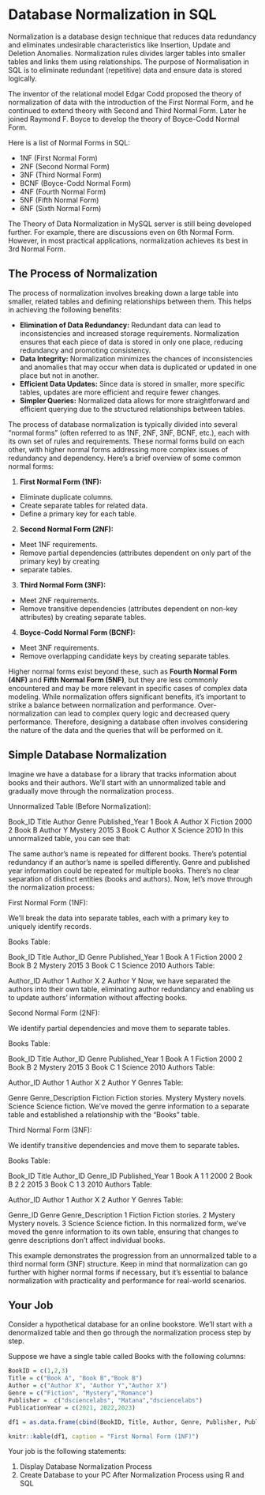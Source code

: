 # Database Normalization in SQL

Normalization is a database design technique that reduces data redundancy and eliminates undesirable characteristics like Insertion, Update and Deletion Anomalies. Normalization rules divides larger tables into smaller tables and links them using relationships. The purpose of Normalisation in SQL is to eliminate redundant (repetitive) data and ensure data is stored logically.

The inventor of the relational model Edgar Codd proposed the theory of normalization of data with the introduction of the First Normal Form, and he continued to extend theory with Second and Third Normal Form. Later he joined Raymond F. Boyce to develop the theory of Boyce-Codd Normal Form.

Here is a list of Normal Forms in SQL:

* 1NF (First Normal Form)
* 2NF (Second Normal Form)
* 3NF (Third Normal Form)
* BCNF (Boyce-Codd Normal Form)
* 4NF (Fourth Normal Form)
* 5NF (Fifth Normal Form)
* 6NF (Sixth Normal Form)

The Theory of Data Normalization in MySQL server is still being developed further. For example, there are discussions even on 6th Normal Form. However, in most practical applications, normalization achieves its best in 3rd Normal Form.


## The Process of Normalization

The process of normalization involves breaking down a large table into smaller, related tables and defining relationships between them. This helps in achieving the following benefits:

* **Elimination of Data Redundancy:** Redundant data can lead to inconsistencies and increased storage requirements. Normalization ensures that each piece of data is stored in only one place, reducing redundancy and promoting consistency.
* **Data Integrity:** Normalization minimizes the chances of inconsistencies and anomalies that may occur when data is duplicated or updated in one place but not in another.
* **Efficient Data Updates:** Since data is stored in smaller, more specific tables, updates are more efficient and require fewer changes.
* **Simpler Queries:** Normalized data allows for more straightforward and efficient querying due to the structured relationships between tables.

The process of database normalization is typically divided into several "normal forms" (often referred to as 1NF, 2NF, 3NF, BCNF, etc.), each with its own set of rules and requirements. These normal forms build on each other, with higher normal forms addressing more complex issues of redundancy and dependency. Here's a brief overview of some common normal forms:

1. **First Normal Form (1NF):**
  * Eliminate duplicate columns.
  * Create separate tables for related data.
  * Define a primary key for each table.
2. **Second Normal Form (2NF):**
  * Meet 1NF requirements.
  * Remove partial dependencies (attributes dependent on only part of the primary key) by creating
  * separate tables.
3. **Third Normal Form (3NF):**
  * Meet 2NF requirements.
  * Remove transitive dependencies (attributes dependent on non-key attributes) by creating separate tables.
4. **Boyce-Codd Normal Form (BCNF):**
  * Meet 3NF requirements.
  * Remove overlapping candidate keys by creating separate tables.

Higher normal forms exist beyond these, such as **Fourth Normal Form (4NF)** and **Fifth Normal Form (5NF)**, but they are less commonly encountered and may be more relevant in specific cases of complex data modeling. While normalization offers significant benefits, it's important to strike a balance between normalization and performance. Over-normalization can lead to complex query logic and decreased query performance. Therefore, designing a database often involves considering the nature of the data and the queries that will be performed on it.

## Simple Database Normalization

Imagine we have a database for a library that tracks information about books and their authors. We'll start with an unnormalized table and gradually move through the normalization process.

Unnormalized Table (Before Normalization):

Book_ID	Title	Author	Genre	Published_Year
1	Book A	Author X	Fiction	2000
2	Book B	Author Y	Mystery	2015
3	Book C	Author X	Science	2010
In this unnormalized table, you can see that:

The same author's name is repeated for different books.
There's potential redundancy if an author's name is spelled differently.
Genre and published year information could be repeated for multiple books.
There's no clear separation of distinct entities (books and authors).
Now, let's move through the normalization process:

First Normal Form (1NF):

We'll break the data into separate tables, each with a primary key to uniquely identify records.

Books Table:

Book_ID	Title	Author_ID	Genre	Published_Year
1	Book A	1	Fiction	2000
2	Book B	2	Mystery	2015
3	Book C	1	Science	2010
Authors Table:

Author_ID	Author
1	Author X
2	Author Y
Now, we have separated the authors into their own table, eliminating author redundancy and enabling us to update authors' information without affecting books.

Second Normal Form (2NF):

We identify partial dependencies and move them to separate tables.

Books Table:

Book_ID	Title	Author_ID	Genre	Published_Year
1	Book A	1	Fiction	2000
2	Book B	2	Mystery	2015
3	Book C	1	Science	2010
Authors Table:

Author_ID	Author
1	Author X
2	Author Y
Genres Table:

Genre	Genre_Description
Fiction	Fiction stories.
Mystery	Mystery novels.
Science	Science fiction.
We've moved the genre information to a separate table and established a relationship with the "Books" table.

Third Normal Form (3NF):

We identify transitive dependencies and move them to separate tables.

Books Table:

Book_ID	Title	Author_ID	Genre_ID	Published_Year
1	Book A	1	1	2000
2	Book B	2	2	2015
3	Book C	1	3	2010
Authors Table:

Author_ID	Author
1	Author X
2	Author Y
Genres Table:

Genre_ID	Genre	Genre_Description
1	Fiction	Fiction stories.
2	Mystery	Mystery novels.
3	Science	Science fiction.
In this normalized form, we've moved the genre information to its own table, ensuring that changes to genre descriptions don't affect individual books.

This example demonstrates the progression from an unnormalized table to a third normal form (3NF) structure. Keep in mind that normalization can go further with higher normal forms if necessary, but it's essential to balance normalization with practicality and performance for real-world scenarios.


## Your Job

Consider a hypothetical database for an online bookstore. We'll start with a denormalized table and then go through the normalization process step by step.

Suppose we have a single table called Books with the following columns:

```r
BookID = c(1,2,3)
Title = c("Book A", "Book B","Book B")
Author = c("Author X", "Author Y","Author X")
Genre = c("Fiction", "Mystery","Romance")
Publisher =  c("dsciencelabs", "Matana","dsciencelabs")
PublicationYear = c(2021, 2022,2023)

df1 = as.data.frame(cbind(BookID, Title, Author, Genre, Publisher, PublicationYear))

knitr::kable(df1, caption = "First Normal Form (1NF)")
```


Your job is the following statements:

1. Display Database Normalization Process
2. Create Database to your PC After Normalization Process using R and SQL


